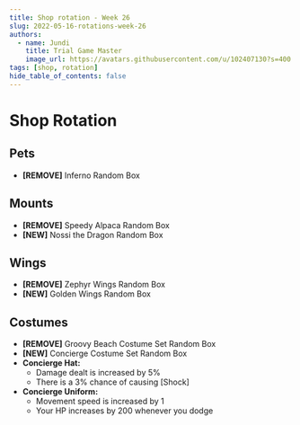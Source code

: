 ```yaml
---
title: Shop rotation - Week 26
slug: 2022-05-16-rotations-week-26
authors:
  - name: Jundi
    title: Trial Game Master
    image_url: https://avatars.githubusercontent.com/u/102407130?s=400
tags: [shop, rotation]
hide_table_of_contents: false
---
```




# Shop Rotation
## Pets
- **[REMOVE]** Inferno Random Box <ItemIcon iconId="2596"/>

## Mounts
- **[REMOVE]** Speedy Alpaca Random Box <ItemIcon iconId="4159"/>
- **[NEW]** Nossi the Dragon Random Box <ItemIcon iconId="770"/>

## Wings
- **[REMOVE]** Zephyr Wings Random Box <ItemIcon iconId="4074"/>
- **[NEW]** Golden Wings Random Box <ItemIcon iconId="2730"/>

## Costumes
- **[REMOVE]** Groovy Beach Costume Set Random Box <ItemIcon iconId="2885"/>
- **[NEW]** Concierge Costume Set Random Box <ItemIcon iconId="2896"/>
- **Concierge Hat:**
  - Damage dealt is increased by 5%
  - There is a 3% chance of causing [Shock]
- **Concierge Uniform:**
  - Movement speed is increased by 1
  - Your HP increases by 200 whenever you dodge